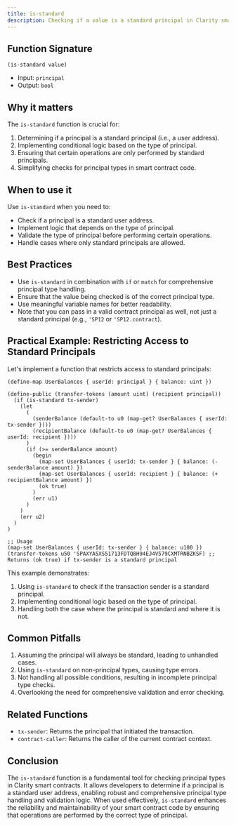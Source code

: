 ```yaml
---
title: is-standard
description: Checking if a value is a standard principal in Clarity smart contracts.
---
```


## Function Signature

```clarity
(is-standard value)
```

- Input: `principal`
- Output: `bool`

## Why it matters

The `is-standard` function is crucial for:

1. Determining if a principal is a standard principal (i.e., a user address).
2. Implementing conditional logic based on the type of principal.
3. Ensuring that certain operations are only performed by standard principals.
4. Simplifying checks for principal types in smart contract code.

## When to use it

Use `is-standard` when you need to:

- Check if a principal is a standard user address.
- Implement logic that depends on the type of principal.
- Validate the type of principal before performing certain operations.
- Handle cases where only standard principals are allowed.

## Best Practices

- Use `is-standard` in combination with `if` or `match` for comprehensive principal type handling.
- Ensure that the value being checked is of the correct principal type.
- Use meaningful variable names for better readability.
- Note that you can pass in a valid contract principal as well, not just a standard principal (e.g., `'SP12` or `'SP12.contract`).

## Practical Example: Restricting Access to Standard Principals

Let's implement a function that restricts access to standard principals:

```clarity
(define-map UserBalances { userId: principal } { balance: uint })

(define-public (transfer-tokens (amount uint) (recipient principal))
  (if (is-standard tx-sender)
    (let
      (
        (senderBalance (default-to u0 (map-get? UserBalances { userId: tx-sender })))
        (recipientBalance (default-to u0 (map-get? UserBalances { userId: recipient })))
      )
      (if (>= senderBalance amount)
        (begin
          (map-set UserBalances { userId: tx-sender } { balance: (- senderBalance amount) })
          (map-set UserBalances { userId: recipient } { balance: (+ recipientBalance amount) })
          (ok true)
        )
        (err u1)
      )
    )
    (err u2)
  )
)

;; Usage
(map-set UserBalances { userId: tx-sender } { balance: u100 })
(transfer-tokens u50 'SPAXYA5XS51713FDTQ8H94EJ4V579CXMTRNBZKSF) ;; Returns (ok true) if tx-sender is a standard principal
```

This example demonstrates:
1. Using `is-standard` to check if the transaction sender is a standard principal.
2. Implementing conditional logic based on the type of principal.
3. Handling both the case where the principal is standard and where it is not.

## Common Pitfalls

1. Assuming the principal will always be standard, leading to unhandled cases.
2. Using `is-standard` on non-principal types, causing type errors.
3. Not handling all possible conditions, resulting in incomplete principal type checks.
4. Overlooking the need for comprehensive validation and error checking.

## Related Functions

- `tx-sender`: Returns the principal that initiated the transaction.
- `contract-caller`: Returns the caller of the current contract context.

## Conclusion

The `is-standard` function is a fundamental tool for checking principal types in Clarity smart contracts. It allows developers to determine if a principal is a standard user address, enabling robust and comprehensive principal type handling and validation logic. When used effectively, `is-standard` enhances the reliability and maintainability of your smart contract code by ensuring that operations are performed by the correct type of principal.